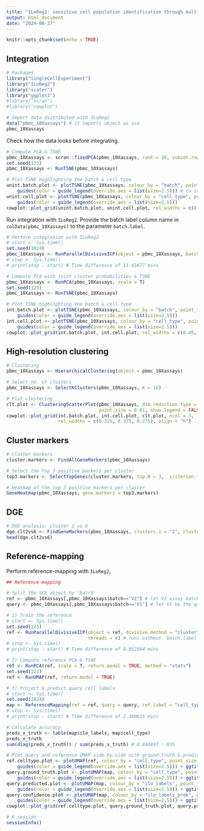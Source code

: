 ```yaml
---
title: "ILoReg2: sensitive cell population identification through multi-level integration of single-cell RNA-seq data"
output: html_document
date: "2024-08-27"
---
```


```r
knitr::opts_chunk$set(echo = TRUE)
```

## Integration

```r
# Packages
library("SingleCellExperiment")
library("ILoReg2")
library("scater")
library("ggplot2")
#library("scran") 
#library("cowplot")
```

```r
# Import data distributed with ILoReg2
data("pbmc_10Xassays") # it imports object as sce
pbmc_10Xassays
```

Check how the data looks before integrating. 

```r
# Compute PCA & TSNE
pbmc_10Xassays <- scran::fixedPCA(pbmc_10Xassays, rank = 30, subset.row = NULL)
set.seed(123)
pbmc_10Xassays <- RunTSNE(pbmc_10Xassays)

# Plot TSNE highlighting the batch & cell type
unint.batch.plot <- plotTSNE(pbmc_10Xassays, colour_by = "batch", point_size = 0.01) + 
    guides(color = guide_legend(override.aes = list(size=2.5))) # to increase the legend dot size
unint.cell.plot <- plotTSNE(pbmc_10Xassays, colour_by = "cell_type", point_size = 0.01) + 
    guides(color = guide_legend(override.aes = list(size=2.5)))
cowplot::plot_grid(unint.batch.plot, unint.cell.plot, rel_widths = c(0.45, 0.55))
```

Run integration with `ILoReg2`. Provide the batch label column name in `colData(pbmc_10Xassays)` to the parameter `batch.label`.  

```r
# Perform integration with ILoReg2
# start <- Sys.time()
set.seed(1024)
pbmc_10Xassays <- RunParallelDivisiveICP(object = pbmc_10Xassays, batch.label = "batch", threads = 4)
# stop <- Sys.time()
# print(stop - start) # Time difference of 11.41677 mins

# Compute PCA with joint cluster probabilities & TSNE
pbmc_10Xassays <- RunPCA(pbmc_10Xassays, scale = T)
set.seed(123)
pbmc_10Xassays <- RunTSNE(pbmc_10Xassays)

# Plot TSNE highlighting the batch & cell type
int.batch.plot <- plotTSNE(pbmc_10Xassays, colour_by = "batch", point_size = 0.01) + 
    guides(color = guide_legend(override.aes = list(size=2.5)))
int.cell.plot <- plotTSNE(pbmc_10Xassays, colour_by = "cell_type", point_size = 0.01) + 
    guides(color = guide_legend(override.aes = list(size=2.5)))
cowplot::plot_grid(int.batch.plot, int.cell.plot, rel_widths = c(0.45, 0.55))
```

## High-resolution clustering

```r
# Clustering 
pbmc_10Xassays <- HierarchicalClustering(object = pbmc_10Xassays)

# Select no. of clusters
pbmc_10Xassays <- SelectKClusters(pbmc_10Xassays, K = 16)

# Plot clustering
clt.plot <- ClusteringScatterPlot(pbmc_10Xassays, dim.reduction.type = "tsne", return.plot = TRUE, 
                                  point.size = 0.01, show.legend = FALSE, title = "ILoReg2 clusters")
cowplot::plot_grid(int.batch.plot, int.cell.plot, clt.plot, ncol = 3, 
                   rel_widths = c(0.325, 0.375, 0.275), align = "h")
```

## Cluster markers

```r
# Cluster markers 
cluster.markers <- FindAllGeneMarkers(pbmc_10Xassays)

# Select the top 3 positive markers per cluster 
top3.markers <- SelectTopGenes(cluster.markers, top.N = 3,  criterion.type = "log2FC", inverse = FALSE)

# Heatmap of the top 3 positive markers per cluster
GeneHeatmap(pbmc_10Xassays, gene.markers = top3.markers)
```

## DGE

```r
# DGE analysis: cluster 2 vs 6
dge.clt2vs6 <- FindGeneMarkers(pbmc_10Xassays, clusters.1 = "2", clusters.2 = "6")
head(dge.clt2vs6)
```


## Reference-mapping

Perform reference-mapping with `ILoReg2`, 

```r
## Reference-mapping

# Split the SCE object by 'batch'
ref <- pbmc_10Xassays[,pbmc_10Xassays$batch=="V2"] # let V2 assay batch be the reference data set
query <- pbmc_10Xassays[,pbmc_10Xassays$batch=="V1"] # let V1 be the query (unknown annotations)

# 1) Train the reference 
# start <- Sys.time()
set.seed(123)
ref <- RunParallelDivisiveICP(object = ref, divisive.method = "cluster", 
                              threads = 4) # runs without 'batch.label' as it represents 1 sample only
# stop <- Sys.time()
# print(stop - start) # Time difference of 8.052504 mins

# 2) Compute reference PCA & TSNE
ref <- RunPCA(ref, scale = T, return.model = TRUE, method = "stats")
set.seed(123)
ref <- RunUMAP(ref, return.model = TRUE)

# 3) Project & predict query cell labels 
# start <- Sys.time()
set.seed(1024)
map <- ReferenceMapping(ref = ref, query = query, ref.label = "cell_type", project.umap = TRUE)
# stop <- Sys.time()
# print(stop - start) # Time difference of 2.380615 mins

# Calculate accuracy
preds_x_truth <- table(map$ilo_labels, map$cell_type)
preds_x_truth
sum(diag(preds_x_truth)) / sum(preds_x_truth) # 0.848847 : 85%

# Plot query and reference UMAP side-by-side with ground-truth & predicted cell labels
ref.celltype.plot <- plotUMAP(ref, colour_by = "cell_type", point_size = 0.01) + 
    guides(color = guide_legend(override.aes = list(size=2.5))) + ggtitle("reference (ground-truth)")
query.ground_truth.plot <- plotUMAP(map, colour_by = "cell_type", point_size = 0.01) + 
    guides(color = guide_legend(override.aes = list(size=2.5))) + ggtitle("query (ground-truth)")
query.predicted.plot <- plotUMAP(map, colour_by = "ilo_labels", point_size = 0.01) + 
    guides(color = guide_legend(override.aes = list(size=2.5))) + ggtitle("query (predicted)")
query.confidence.plot <- plotUMAP(map, colour_by = "ilo_labels_prob", point_size = 0.01) + 
    guides(color = guide_legend(override.aes = list(size=2.5))) + ggtitle("query (confidence)")
cowplot::plot_grid(ref.celltype.plot, query.ground_truth.plot, query.predicted.plot, query.confidence.plot, ncol=4)
```

```r
# R session
sessionInfo()
```
